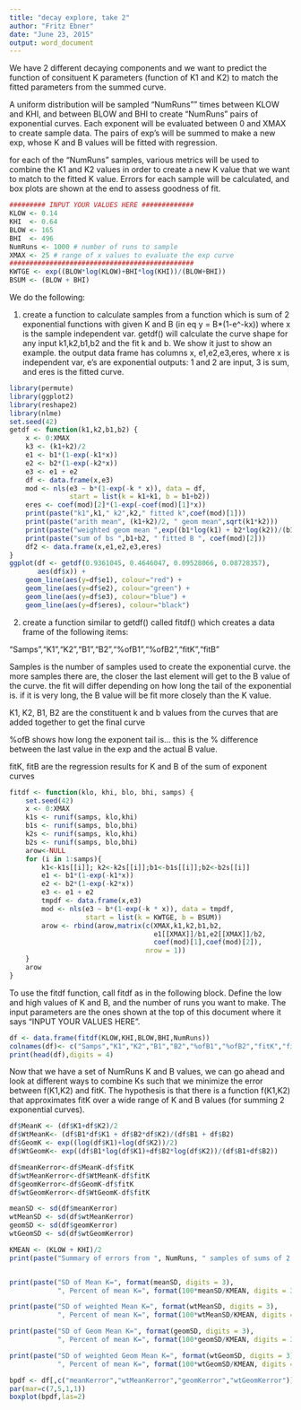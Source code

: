 ```yaml
---
title: "decay explore, take 2"
author: "Fritz Ebner"
date: "June 23, 2015"
output: word_document
---
```


We have 2 different decaying components and we want to predict the function of consituent K parameters (function of K1 and K2) to match the fitted parameters from the summed curve.  

  A uniform distribution will be sampled "NumRuns"" times between KLOW and KHI, and between BLOW and BHI to create "NumRuns" pairs of exponential curves.  Each exponent will be evaluated between 0 and XMAX to create sample data.  The pairs of exp's will be summed to make a new exp, whose K and B values will be fitted with regression.
  
  for each of the "NumRuns" samples, various metrics will be used to combine the K1 and K2 values in order to create a new K value that we want to match to the fitted K value.  Errors for each sample will be calculated, and box plots are shown at the end to assess goodness of fit.
```r
######### INPUT YOUR VALUES HERE #############
KLOW <- 0.14
KHI  <- 0.64
BLOW <- 165
BHI  <- 496
NumRuns <- 1000 # number of runs to sample
XMAX <- 25 # range of x values to evaluate the exp curve
##############################################
KWTGE <- exp((BLOW*log(KLOW)+BHI*log(KHI))/(BLOW+BHI))
BSUM <- (BLOW + BHI)
```
We do the following:

  1) create a function to calculate samples from a function which is sum of 2 exponential functions with given K and B (in eq y = B*(1-e^-kx)) where x is the sample independent var.  getdf() will calculate the curve shape for any input k1,k2,b1,b2 and the fit k and b.  We show it just to show an example. the output data frame has columns x, e1,e2,e3,eres, where x is independent var, e's are exponential outputs: 1 and 2 are input, 3 is sum, and eres is the fitted curve.



```r
library(permute)
library(ggplot2)
library(reshape2)
library(nlme)
set.seed(42)
getdf <- function(k1,k2,b1,b2) {
    x <- 0:XMAX
    k3 <- (k1+k2)/2
    e1 <- b1*(1-exp(-k1*x))
    e2 <- b2*(1-exp(-k2*x))
    e3 <- e1 + e2
    df <- data.frame(x,e3)
    mod <- nls(e3 ~ b*(1-exp(-k * x)), data = df, 
               start = list(k = k1+k1, b = b1+b2))
    eres <- coef(mod)[2]*(1-exp(-coef(mod)[1]*x))
    print(paste("k1",k1," k2",k2," fitted k",coef(mod)[1]))
    print(paste("arith mean", (k1+k2)/2, " geom mean",sqrt(k1*k2)))
    print(paste("weighted geom mean ",exp((b1*log(k1) + b2*log(k2))/(b1+b2))))
    print(paste("sum of bs ",b1+b2, " fitted B ", coef(mod)[2]))
    df2 <- data.frame(x,e1,e2,e3,eres)
}
ggplot(df <- getdf(0.9361045, 0.4646047, 0.09528066, 0.08728357), 
       aes(df$x)) +                    
    geom_line(aes(y=df$e1), colour="red") +  
    geom_line(aes(y=df$e2), colour="green") +
    geom_line(aes(y=df$e3), colour="blue") +
    geom_line(aes(y=df$eres), colour="black")
```

  2) create a function similar to getdf() called fitdf() which creates a data frame of the following items:

  "Samps","K1","K2","B1","B2","%ofB1","%ofB2","fitK","fitB"

  Samples is the number of samples used to create the exponential curve.  the more samples there are, the closer the last element will get to the B value of the curve.  the fit will differ depending on how long the tail of the exponential is.  if it is very long, the B value will be fit more closely than the K value.

  K1, K2, B1, B2 are the constituent k and b values from the curves that are added together to get the final curve

  %ofB shows how long the exponent tail is...  this is the % difference between the last value in the exp and the actual B value.

  fitK, fitB are the regression results for K and B of the sum of exponent curves
  
```r
fitdf <- function(klo, khi, blo, bhi, samps) {
    set.seed(42)
    x <- 0:XMAX
    k1s <- runif(samps, klo,khi)
    b1s <- runif(samps, blo,bhi)
    k2s <- runif(samps, klo,khi)
    b2s <- runif(samps, blo,bhi)
    arow<-NULL
    for (i in 1:samps){
        k1<-k1s[[i]]; k2<-k2s[[i]];b1<-b1s[[i]];b2<-b2s[[i]]
        e1 <- b1*(1-exp(-k1*x))
        e2 <- b2*(1-exp(-k2*x))
        e3 <- e1 + e2
        tmpdf <- data.frame(x,e3)
        mod <- nls(e3 ~ b*(1-exp(-k * x)), data = tmpdf, 
                   start = list(k = KWTGE, b = BSUM))
        arow <- rbind(arow,matrix(c(XMAX,k1,k2,b1,b2,
                                    e1[[XMAX]]/b1,e2[[XMAX]]/b2,
                                    coef(mod)[1],coef(mod)[2]),
                                  nrow = 1))
    }
    arow
}
```

   To use the fitdf function, call fitdf as in the following block.  Define the low and high values of K and B, and the number of runs you want to make.  The input parameters are the ones shown at the top of this document where it says "INPUT YOUR VALUES HERE".
   
```r

df <- data.frame(fitdf(KLOW,KHI,BLOW,BHI,NumRuns))
colnames(df)<- c("Samps","K1","K2","B1","B2","%ofB1","%ofB2","fitK","fitB")
print(head(df),digits = 4)
```

  Now that we have a set of NumRuns K and B values, we can go ahead and look at different ways to combine Ks such that we minimize the error between f(K1,K2) and fitK.  The hypothesis is that there is a function f(K1,K2) that approximates fitK over a wide range of K and B values (for summing 2 exponential curves).  
  
```r
df$MeanK <- (df$K1+df$K2)/2
df$WtMeanK<- (df$B1*df$K1 + df$B2*df$K2)/(df$B1 + df$B2)
df$GeomK <- exp((log(df$K1)+log(df$K2))/2)
df$WtGeomK<- exp((df$B1*log(df$K1)+df$B2*log(df$K2))/(df$B1+df$B2))

df$meanKerror<-df$MeanK-df$fitK
df$wtMeanKerror<-df$WtMeanK-df$fitK
df$geomKerror<-df$GeomK-df$fitK
df$wtGeomKerror<-df$WtGeomK-df$fitK

meanSD <- sd(df$meanKerror)
wtMeanSD <- sd(df$wtMeanKerror)
geomSD <- sd(df$geomKerror)
wtGeomSD <- sd(df$wtGeomKerror)

```

```r
KMEAN <- (KLOW + KHI)/2
print(paste("Summary of errors from ", NumRuns, " samples of sums of 2 exponentials, relative to mean K value of ", KMEAN, ":"))


print(paste("SD of Mean K=", format(meanSD, digits = 3),
            ", Percent of mean K=", format(100*meanSD/KMEAN, digits = 3),"%"))

print(paste("SD of weighted Mean K=", format(wtMeanSD, digits = 3), 
            ", Percent of mean K=", format(100*wtMeanSD/KMEAN, digits = 3),"%"))

print(paste("SD of Geom Mean K=", format(geomSD, digits = 3), 
            ", Percent of mean K=", format(100*geomSD/KMEAN, digits = 3),"%"))

print(paste("SD of weighted Geom Mean K=", format(wtGeomSD, digits = 3), 
            ", Percent of mean K=", format(100*wtGeomSD/KMEAN, digits = 3),"%"))

bpdf <- df[,c("meanKerror","wtMeanKerror","geomKerror","wtGeomKerror")]
par(mar=c(7,5,1,1))
boxplot(bpdf,las=2)
```
